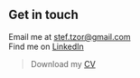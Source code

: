 ## Get in touch

Email me at <stef.tzor@gmail.com>   
Find me on [LinkedIn](https://www.linkedin.com/in/tzstefanos/)


>Download my [CV]()
